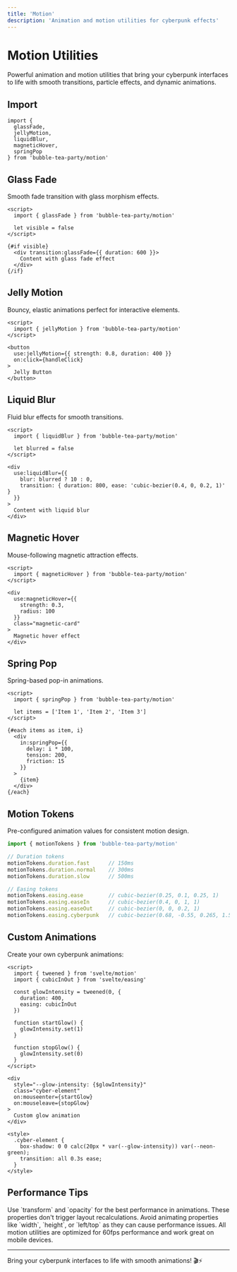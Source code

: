 ```yaml
---
title: 'Motion'
description: 'Animation and motion utilities for cyberpunk effects'
---
```


# Motion Utilities

Powerful animation and motion utilities that bring your cyberpunk interfaces to life with smooth transitions, particle effects, and dynamic animations.

## Import

```svelte
import { 
  glassFade, 
  jellyMotion, 
  liquidBlur, 
  magneticHover, 
  springPop 
} from 'bubble-tea-party/motion'
```

## Glass Fade

Smooth fade transition with glass morphism effects.

```svelte
<script>
  import { glassFade } from 'bubble-tea-party/motion'
  
  let visible = false
</script>

{#if visible}
  <div transition:glassFade={{ duration: 600 }}>
    Content with glass fade effect
  </div>
{/if}
```

## Jelly Motion

Bouncy, elastic animations perfect for interactive elements.

```svelte
<script>
  import { jellyMotion } from 'bubble-tea-party/motion'
</script>

<button 
  use:jellyMotion={{ strength: 0.8, duration: 400 }}
  on:click={handleClick}
>
  Jelly Button
</button>
```

## Liquid Blur

Fluid blur effects for smooth transitions.

```svelte
<script>
  import { liquidBlur } from 'bubble-tea-party/motion'
  
  let blurred = false
</script>

<div 
  use:liquidBlur={{ 
    blur: blurred ? 10 : 0,
    transition: { duration: 800, ease: 'cubic-bezier(0.4, 0, 0.2, 1)' }
  }}
>
  Content with liquid blur
</div>
```

## Magnetic Hover

Mouse-following magnetic attraction effects.

```svelte
<script>
  import { magneticHover } from 'bubble-tea-party/motion'
</script>

<div 
  use:magneticHover={{ 
    strength: 0.3,
    radius: 100 
  }}
  class="magnetic-card"
>
  Magnetic hover effect
</div>
```

## Spring Pop

Spring-based pop-in animations.

```svelte
<script>
  import { springPop } from 'bubble-tea-party/motion'
  
  let items = ['Item 1', 'Item 2', 'Item 3']
</script>

{#each items as item, i}
  <div 
    in:springPop={{ 
      delay: i * 100,
      tension: 200,
      friction: 15
    }}
  >
    {item}
  </div>
{/each}
```

## Motion Tokens

Pre-configured animation values for consistent motion design.

```javascript
import { motionTokens } from 'bubble-tea-party/motion'

// Duration tokens
motionTokens.duration.fast      // 150ms
motionTokens.duration.normal    // 300ms
motionTokens.duration.slow      // 500ms

// Easing tokens
motionTokens.easing.ease        // cubic-bezier(0.25, 0.1, 0.25, 1)
motionTokens.easing.easeIn      // cubic-bezier(0.4, 0, 1, 1)
motionTokens.easing.easeOut     // cubic-bezier(0, 0, 0.2, 1)
motionTokens.easing.cyberpunk   // cubic-bezier(0.68, -0.55, 0.265, 1.55)
```

## Custom Animations

Create your own cyberpunk animations:

```svelte
<script>
  import { tweened } from 'svelte/motion'
  import { cubicInOut } from 'svelte/easing'
  
  const glowIntensity = tweened(0, {
    duration: 400,
    easing: cubicInOut
  })
  
  function startGlow() {
    glowIntensity.set(1)
  }
  
  function stopGlow() {
    glowIntensity.set(0)
  }
</script>

<div 
  style="--glow-intensity: {$glowIntensity}"
  class="cyber-element"
  on:mouseenter={startGlow}
  on:mouseleave={stopGlow}
>
  Custom glow animation
</div>

<style>
  .cyber-element {
    box-shadow: 0 0 calc(20px * var(--glow-intensity)) var(--neon-green);
    transition: all 0.3s ease;
  }
</style>
```

## Performance Tips

<Tip>
Use `transform` and `opacity` for the best performance in animations. These properties don't trigger layout recalculations.
</Tip>

<Warning>
Avoid animating properties like `width`, `height`, or `left/top` as they can cause performance issues.
</Warning>

<Info>
All motion utilities are optimized for 60fps performance and work great on mobile devices.
</Info>

---

Bring your cyberpunk interfaces to life with smooth animations! 🎬⚡